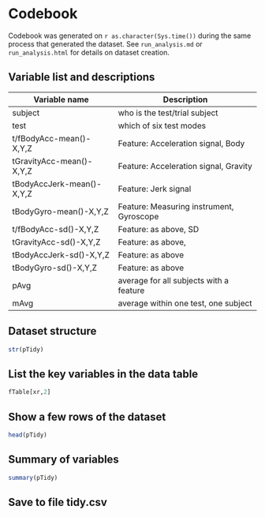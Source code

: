 Codebook
========
Codebook was generated on `r as.character(Sys.time())` during the same process that
generated the dataset. See `run_analysis.md` or `run_analysis.html` for details on
dataset creation.

Variable list and descriptions
--------------------------------------------------------------------
Variable name             | Description
--------------------------|-----------------------------------------
subject                   | who is the test/trial subject
test                      | which of six test modes
t/fBodyAcc-mean()-X,Y,Z   | Feature: Acceleration signal, Body
tGravityAcc-mean()-X,Y,Z  | Feature: Acceleration signal, Gravity
tBodyAccJerk-mean()-X,Y,Z | Feature: Jerk signal
tBodyGyro-mean()-X,Y,Z    | Feature: Measuring instrument, Gyroscope
t/fBodyAcc-sd()-X,Y,Z     | Feature: as above, SD
tGravityAcc-sd()-X,Y,Z    | Feature: as above, 
tBodyAccJerk-sd()-X,Y,Z   | Feature: as above
tBodyGyro-sd()-X,Y,Z      | Feature: as above
pAvg                      | average for all subjects with a feature
mAvg                      | average within one test, one subject

Dataset structure
-----------------
```r
str(pTidy)
```
List the key variables in the data table
----------------------------------------
```r
fTable[xr,2]
```
Show a few rows of the dataset
------------------------------
```r
head(pTidy)
```
Summary of variables
--------------------
```r
summary(pTidy)
```
Save to file tidy.csv
------------
